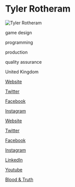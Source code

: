 # Tyler Rotheram

![Tyler Rotheram](https://tyrotheram.files.wordpress.com/2020/02/a1.jpg)

<Skills>

game design

programming

production

quality assurance

</Skills>

<Location>

United Kingdom

</Location>

<Personal>

[Website](https://tyrotheram.wordpress.com/)

[Twitter](https://twitter.com/tyrotheram)

[Facebook](https://www.facebook.com/ty.rotheram)

[Instagram](https://www.instagram.com/tyrotheram/)

</Personal>

<Business>

[Website](https://tyrotheram.wordpress.com/)

[Twitter](https://twitter.com/tyrotheram)

[Facebook](https://www.facebook.com/ty.rotheram)

[Instagram](https://www.instagram.com/tyrotheram/)

[LinkedIn](https://www.linkedin.com/in/tyler-rotheram-aa005516a/)

[Youtube](https://www.youtube.com/channel/UCG75FGvuYSxbM24A-O57NQA/featured)

</Business>



<Games>

[Blood & Truth](https://en.wikipedia.org/wiki/Blood_%26_Truth)

</Games>
